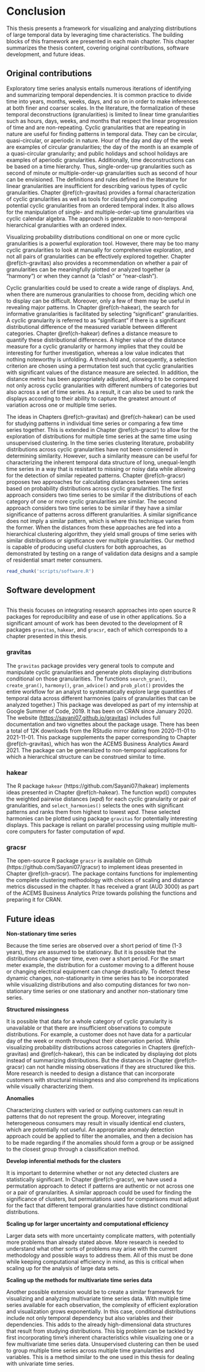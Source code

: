 # Conclusion {#ch-conclusion}

This thesis presents a framework for visualizing and analyzing distributions of large temporal data by leveraging time characteristics. The building blocks of this framework are presented in each main chapter. This chapter summarizes the thesis content, covering original contributions, software development, and future ideas.

## Original contributions

<!-- In this thesis, I present a systematic approach for visualizing and analyzing distributions of large temporal data by leveraging time characteristics. The building blocks of this framework are presented in each chapter. Chapter \@ref(ch-gravitas) contains tools for computing all cyclic granularities, as well as a recommendation system for selecting pairs of granularities that can be effectively analyzed together. These temporal granularities can be used to generate data visualizations to look for patterns, associations, and anomalies. But it is difficult to decide which of the various granularities to display when there are many options. Chapter \@ref(ch-hakear) presents a methodology for selecting displays that are interesting, such that differences between displayed distributions are greatest. The methodology also ranks the displays in order of priority for capturing the most variation. The ideas in Chapters \@ref(ch-gravitas) and \@ref(ch-hakear) can be used for studying patterns in individual time series or comparing a few time series together. This is extended in Chapter \@ref(ch-gracsr) to allow for the exploration of distributions for multiple time series at the same time using unsupervised clustering. The clustering methodology produces small groups of time series with similar distributions over multiple granularities. This technique is more robust to noisy, patchy, and uneven length time series because it makes use of probability distributions. -->

Exploratory time series analysis entails numerous iterations of identifying and summarizing temporal dependencies. It is common practice to divide time into years, months, weeks, days, and so on in order to make inferences at both finer and coarser scales. In the literature, the formalization of these temporal deconstructions (granularities) is limited to linear time granularities such as hours, days, weeks, and months that respect the linear progression of time and are non-repeating. Cyclic granularities that are repeating in nature are useful for finding patterns in temporal data. They can be circular, quasi-circular, or aperiodic in nature. Hour of the day and day of the week are examples of circular granularities; the day of the month is an example of a quasi-circular granularity; and public holidays and school holidays are examples of aperiodic granularities. Additionally, time deconstructions can be based on a time hierarchy. Thus, single-order-up granularities such as second of minute or multiple-order-up granularities such as second of hour can be envisioned. The definitions and rules defined in the literature for linear granularities are insufficient for describing various types of cyclic granularities. Chapter \@ref(ch-gravitas) provides a formal characterization of cyclic granularities as well as tools for classifying and computing potential cyclic granularities from an ordered temporal index. It also allows for the manipulation of single- and multiple-order-up time granularities via cyclic calendar algebra. The approach is generalizable to non-temporal hierarchical granularities with an ordered index.



Visualizing probability distributions conditional on one or more cyclic granularities is a powerful exploration tool. However, there may be too many cyclic granularities to look at manually for comprehensive exploration, and not all pairs of granularities can be effectively explored together. Chapter \@ref(ch-gravitas) also provides a recommendation on whether a pair of granularities can be meaningfully plotted or analyzed together (a "harmony") or when they cannot (a "clash" or "near-clash").

Cyclic granularities could be used to create a wide range of displays. And, when there are numerous granularities to choose from, deciding which one to display can be difficult. Moreover, only a few of them may be useful in revealing major patterns. In Chapter \@ref(ch-hakear), the search for informative granularities is facilitated by selecting "significant" granularities. A cyclic granularity is referred to as "significant" if there is a significant distributional difference of the measured variable between different categories. Chapter \@ref(ch-hakear) defines a distance measure to quantify these distributional differences. A higher value of the distance measure for a cyclic granularity or harmony implies that they could be interesting for further investigation, whereas a low value indicates that nothing noteworthy is unfolding. A threshold and, consequently, a selection criterion are chosen using a permutation test such that cyclic granularities with significant values of the distance measure are selected. In addition, the distance metric has been appropriately adjusted, allowing it to be compared not only across cyclic granularities with different numbers of categories but also across a set of time series. As a result, it can also be used to rank the displays according to their ability to capture the greatest amount of variation across one or multiple time series.


The ideas in Chapters \@ref(ch-gravitas) and \@ref(ch-hakear) can be used for studying patterns in individual time series or comparing a few time series together. This is extended in Chapter \@ref(ch-gracsr) to allow for the exploration of distributions for multiple time series at the same time using unsupervised clustering. In the time series clustering literature, probability distributions across cyclic granularities have not been considered in determining similarity. However, such a similarity measure can be useful for characterizing the inherent temporal data structure of long, unequal-length time series in a way that is resistant to missing or noisy data while allowing for the detection of similar repeated patterns. Chapter \@ref(ch-gracsr) proposes two approaches for calculating distances between time series based on probability distributions across cyclic granularities. The first approach considers two time series to be similar if the distributions of each category of one or more cyclic granularities are similar. The second approach considers two time series to be similar if they have a similar significance of patterns across different granularities. A similar significance does not imply a similar pattern, which is where this technique varies from the former. When the distances from these approaches are fed into a hierarchical clustering algorithm, they yield small groups of time series with similar distributions or significance over multiple granularities. Our method is capable of producing useful clusters for both approaches, as demonstrated by testing on a range of validation data designs and a sample of residential smart meter consumers.



<!-- is more comprehensive in recognizing clusters with recurring patterns over many important granularities and -->

```r
read_chunk('scripts/software.R')
```

## Software development

```r
```

This thesis focuses on integrating research approaches into open source R packages for reproducibility and ease of use in other applications. So a significant amount of work has been devoted to the development of R packages  `gravitas`, `hakear`, and `gracsr`, each of which corresponds to a chapter presented in this thesis.

<!-- Figure \@ref(fig:software-ghcommits) gives an overview of my Git commits to these repositories, and Figure \@ref(fig:software-downloads) shows the daily downloads of the packages from the RStudio mirror (one of 90 CRAN mirrors) since they were available on CRAN. -->

<!-- ```{r software-ghcommits, fig.cap = "(ref:software-ghcommits-cap)"} -->
<!-- include_graphics("img/pkg-commits.png") -->
<!-- ``` -->

<!-- (ref:software-ghcommits-cap) Patterns of my package development effort during my PhD years based on Git commits to three repositories, sugrrants, tsibble, and mists. Scatter plots of weekly totals are overlaid with a loess smoother. The **sugrrants** package was the first project with much initial energy, followed by small constant maintenance. The **tsibble** package has been a major project with ongoing constant development and bursts of effort in response to users' feedback. The **mists** package has been a recent intense project. -->

<!-- # ```{r software-downloads, fig.height = 3, fig.cap = "(ref:software-downloads-cap)"} -->
<!-- # ``` -->
<!-- #  -->
<!-- # (ref:software-downloads-cap) Impact of these works (sugrrants and tsibble) as measured by daily downloads (on square root scale) from the RStudio mirror since they landed on CRAN. The **tsibble** package has an increasing trend, suggesting the steady adoption of the new data structure. -->

### gravitas

The `gravitas` package provides very general tools to compute and manipulate cyclic granularities and generate plots displaying distributions conditional on those granularities. The functions `search_gran()`, `create_gran()`, `harmony()`, `gran_advice()` and `prob_plot()` provides the entire workflow for an analyst to systematically explore large quantities of temporal data across different harmonies (pairs of granularities that can be analyzed together.) This package was developed as part of my internship at Google Summer of Code, 2019. It has been on CRAN since January 2020. The website (<https://sayani07.github.io/gravitas>) includes full documentation and two vignettes about the package usage. There has been a total of 12K downloads from the RStudio mirror dating from 2020-11-01 to 2021-11-01. This package supplements the paper corresponding to Chapter \@ref(ch-gravitas), which has won the ACEMS Business Analytics Award 2021. The package can be generalized to non-temporal applications for which a hierarchical structure can be construed similar to time. 

### hakear 

The R package `hakear` (https://github.com/Sayani07/hakear) implements ideas presented in Chapter \@ref(ch-hakear). The function wpd() computes the weighted pairwise distances ($wpd$) for each cyclic granularity or pair of granularities, and `select_harmonies()` selects the ones with significant patterns and ranks them from highest to lowest $wpd$. These selected harmonies can be plotted using package `gravitas` for potentially interesting displays. This package is reliant on parallel processing using multiple multi-core computers for faster computation of $wpd$.

### gracsr

The open-source R package `gracsr` is available on Github (https://github.com/Sayani07/gracsr) to implement ideas presented in Chapter \@ref(ch-gracsr). The package contains functions for implementing the complete clustering methodology with choices of scaling and distance metrics discussed in the chapter. It has received a grant (AUD 3000) as part of the ACEMS Business Analytics Prize towards polishing the functions and preparing it for CRAN.


## Future ideas

<!-- ### Putting all functionalities on CRAN -->

<!-- I want to combine `hakear` and `gravitas` into a single R package for systematically exploring distributions of a smaller number of time series, whilst `gracsr` would offer the clustering framework for systematically exploring a large number of time series. I intend to run it via https://ropensci.org/software-review/ to further refine them for more exposure and efficiency. -->

<!-- ### Computing aperiodic cyclic granularities -->

<!-- Aperiodic cyclic granularities capture repetitions of aperiodic linear granularities. All of these are recurring events, but with non-periodic patterns which can still be visualized to understand repetitive behavior. The computation of cyclic aperiodic granularities requires first computing aperiodic linear granularities. Aperiodic events may be created using R packages such as `almanac`(Vaughan, 2020) and `gs`(Laird-Smith, 2020). The functions in `gravitas` package need to integrate with them to support computation of aperiodic cyclic granularities. -->

**Non-stationary time series**

Because the time series are observed over a short period of time (1-3 years), they are assumed to be stationary. But it is possible that the distributions change over time, even over a short period. For the smart meter example, the distribution for a customer moving to a different house or changing electrical equipment can change drastically. To detect these dynamic changes, non-stationarity in time series has to be incorporated while visualizing distributions and also computing distances for two non-stationary time series or one stationary and another non-stationary time series.

**Structured missingness**

It is possible that data for a whole category of cyclic granularity is unavailable or that there are insufficient observations to compute distributions. For example, a customer does not have data for a particular day of the week or month throughout their observation period. While visualizing probability distributions across categories in Chapters \@ref(ch-gravitas) and \@ref(ch-hakear), this can be indicated by displaying dot plots instead of summarizing distributions. But the distances in Chapter \@ref(ch-gracsr) can not handle missing observations if they are structured like this. More research is needed to design a distance that can incorporate customers with structural missingness and also comprehend its implications while visually characterizing them.

**Anomalies**

Characterizing clusters with varied or outlying customers can result in patterns that do not represent the group. Moreover, integrating heterogeneous consumers may result in visually identical end clusters, which are potentially not useful. An appropriate anomaly detection approach could be applied to filter the anomalies, and then a decision has to be made regarding if the anomalies should form a group or be assigned to the closest group through a classification method.

**Develop inferential methods for the clusters**

It is important to determine whether or not any detected clusters are statistically significant. In Chapter \@ref(ch-gracsr), we have used a permutation approach to detect if patterns are authentic or not across one or a pair of granularities. A similar approach could be used for finding the significance of clusters, but permutations used for comparisons must adjust for the fact that different temporal granularities have distinct conditional distributions.

**Scaling up for larger uncertainty and computational efficiency**

Larger data sets with more uncertainty complicate matters, with potentially more problems than already stated above. More research is needed to understand what other sorts of problems may arise with the current methodology and possible ways to address them. All of this must be done while keeping computational efficiency in mind, as this is critical when scaling up for the analysis of large data sets.

**Scaling up the methods for multivariate time series data**

Another possible extension would be to create a similar framework for visualizing and analyzing multivariate time series data. With multiple time series available for each observation, the complexity of efficient exploration and visualization grows exponentially. In this case, conditional distributions include not only temporal dependency but also variables and their dependencies. This adds to the already high-dimensional data structures that result from studying distributions. This big problem can be tackled by first incorporating time’s inherent characteristics while visualizing one or a few multivariate time series data. Unsupervised clustering can then be used to group multiple time series across multiple time granularities and variables. This is a method similar to the one used in this thesis for dealing with univariate time series.


<!-- ### Comparing our clustering method with other benchmark methods -->

<!-- Testing needs to be carried out with non-hierarchy based clustering methods to see whether the proposed distances perform better with other algorithms. It would also be helpful to know how much more value we obtain from considering distributions rather than aggregating time series data. In the case of smart meters, this could be accomplished by comparing the results while validating them against external data such as weather conditions, socioeconomic or other demographic factors of those households. -->


<!-- ### Extend methods to other fields -->

<!-- We propose solutions that are realistically applicable to any temporal data collected more than once per year and may be implemented in a variety of settings. We could simply verify its utility in the context of smart meter electricity data. With the availability of several open-source benchmark data sets, it is vital to evaluate how well the methodologies perform across a variety of fields. -->



